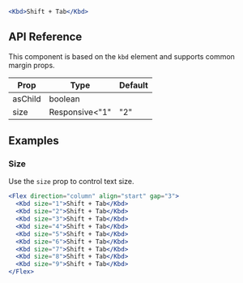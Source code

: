 ```jsx live=true
<Kbd>Shift + Tab</Kbd>
```

## API Reference

This component is based on the `kbd` element and supports common margin props.

| Prop | Type | Default |
| --- | --- | --- |
| asChild | boolean |  |
| size | Responsive<"1" | "2" | "3" | "4" | "5" | "6" | "7" | "8" | "9"> |  |


## Examples

### Size

Use the `size` prop to control text size.

```jsx live=true scroll=true
<Flex direction="column" align="start" gap="3">
  <Kbd size="1">Shift + Tab</Kbd>
  <Kbd size="2">Shift + Tab</Kbd>
  <Kbd size="3">Shift + Tab</Kbd>
  <Kbd size="4">Shift + Tab</Kbd>
  <Kbd size="5">Shift + Tab</Kbd>
  <Kbd size="6">Shift + Tab</Kbd>
  <Kbd size="7">Shift + Tab</Kbd>
  <Kbd size="8">Shift + Tab</Kbd>
  <Kbd size="9">Shift + Tab</Kbd>
</Flex>
```
